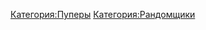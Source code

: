 {{Инфобокс для пуперов
|title2=FragRenderCTF
|image3=[[Файл:FragRenderCTF.jpg|left]]
|другие_ники=EliteSverhrazum, AnrealskiyDubz, ANRL (?)
|сферы_творчества=RYTP
|год_начала=2016 год
|image4=
|имя_фамилия=
|дата_рождения=
|место_проживания=
|ссылки=
*[https://www.youtube.com/channel/UCH6Cl5evoExFH7lRaqBzu6w YouTube]
*[https://www.youtube.com/channel/UCjrNX23cUndhrqPhjZlEehQ Альт. канал]
*[https://vk.com/fragrenderctf Группа ВК]
}}
[[Категория:Пуперы]]
[[Категория:Рандомщики]]